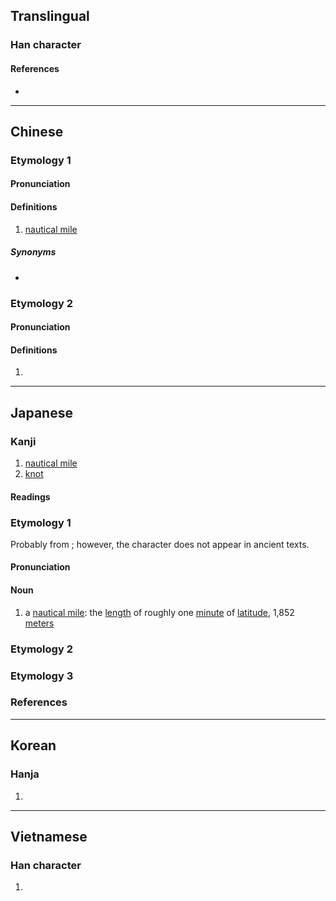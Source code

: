 {{also|里}}
{{character info}}
==Translingual==

===Han character===
{{Han char|rn=85|rad=水|as=07|sn=10|four=36114|canj=EWG|ids=⿰氵里}}

====References====
* {{Han ref|kx=0624.210|dkj=17485|dj=1022.050|hdz=31623.010|uh=6D6C|ud=28012|bh=AF40|bd=44864}}

----

==Chinese==
{{zh-forms}}

===Etymology 1===

====Pronunciation====
{{zh-pron
|m=lǐ,hǎilǐ
|c=lei5,hoi2 lei5
|mc=
|oc=
|ma=
|cat=n
}}

====Definitions====
{{zh-hanzi}}

# {{lb|zh|dated}} [[nautical mile]]

=====Synonyms=====
* {{zh-l|海里}}

===Etymology 2===

====Pronunciation====
{{zh-pron
|m=lí
|cat=pn
}}

====Definitions====
{{zh-hanzi}}

# {{zh-only|泥浬}}

----

==Japanese==

===Kanji===
{{ja-kanji|grade=n|rs=水07}}

# [[nautical mile]] {{qualifier|unit of distance}}
# [[knot]] {{qualifier|unit of speed}}

====Readings====
{{ja-readings
|goon=り
|kanon=り
|kun=かいり-, ノット-
}}

===Etymology 1===
{{ja-kanjitab|yomi=goon|り}}

Probably from {{der|ja|ltc|sort=り|-}} {{ltc-l|浬}}; however, the {{m|zh|浬}} character does not appear in ancient texts.

====Pronunciation====
{{ja-pron|り}}

====Noun====
{{ja-noun|り}}

# a [[nautical mile]]: the [[length]] of roughly one [[minute]] of [[latitude]], 1,852 [[meter]]s

===Etymology 2===
{{ja-kanjitab|yomi=irr|かいり}}
{{ja-see|海里}}

===Etymology 3===
{{ja-kanjitab|yomi=irr|のっと}}
{{ja-see|ノット}}

===References===
<references/>

----

==Korean==

===Hanja===
{{ko-hanja|hangeul=[[리]]>[[이]]|eumhun=|rv=ri>i|mr=ri>i|y=li>i}}

# {{rfdef|ko|sort=水07}}

----

==Vietnamese==

===Han character===
{{vi-hantu|[[rí]], [[lí]]|rs=水07}}

# {{rfdef|vi|sort=水07}}